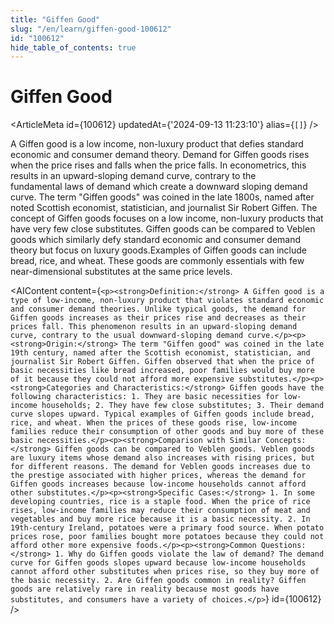 ```yaml
---
title: "Giffen Good"
slug: "/en/learn/giffen-good-100612"
id: "100612"
hide_table_of_contents: true
---
```



# Giffen Good

<ArticleMeta id={100612} updatedAt={'2024-09-13 11:23:10'} alias={`[]`} />
<div className='border-solid border-b border-t-0 my-4 border-[var(--ifm-color-gray-300)]' />

A Giffen good is a low income, non-luxury product that defies standard economic and consumer demand theory. Demand for Giffen goods rises when the price rises and falls when the price falls. In econometrics, this results in an upward-sloping demand curve, contrary to the fundamental laws of demand which create a downward sloping demand curve. The term "Giffen goods" was coined in the late 1800s, named after noted Scottish economist, statistician, and journalist Sir Robert Giffen. The concept of Giffen goods focuses on a low income, non-luxury products that have very few close substitutes. Giffen goods can be compared to Veblen goods which similarly defy standard economic and consumer demand theory but focus on luxury goods.Examples of Giffen goods can include bread, rice, and wheat. These goods are commonly essentials with few near-dimensional substitutes at the same price levels.

<AIContent content={`<p><strong>Definition:</strong> A Giffen good is a type of low-income, non-luxury product that violates standard economic and consumer demand theories. Unlike typical goods, the demand for Giffen goods increases as their prices rise and decreases as their prices fall. This phenomenon results in an upward-sloping demand curve, contrary to the usual downward-sloping demand curve.</p><p><strong>Origin:</strong> The term "Giffen good" was coined in the late 19th century, named after the Scottish economist, statistician, and journalist Sir Robert Giffen. Giffen observed that when the price of basic necessities like bread increased, poor families would buy more of it because they could not afford more expensive substitutes.</p><p><strong>Categories and Characteristics:</strong> Giffen goods have the following characteristics: 1. They are basic necessities for low-income households; 2. They have few close substitutes; 3. Their demand curve slopes upward. Typical examples of Giffen goods include bread, rice, and wheat. When the prices of these goods rise, low-income families reduce their consumption of other goods and buy more of these basic necessities.</p><p><strong>Comparison with Similar Concepts:</strong> Giffen goods can be compared to Veblen goods. Veblen goods are luxury items whose demand also increases with rising prices, but for different reasons. The demand for Veblen goods increases due to the prestige associated with higher prices, whereas the demand for Giffen goods increases because low-income households cannot afford other substitutes.</p><p><strong>Specific Cases:</strong> 1. In some developing countries, rice is a staple food. When the price of rice rises, low-income families may reduce their consumption of meat and vegetables and buy more rice because it is a basic necessity. 2. In 19th-century Ireland, potatoes were a primary food source. When potato prices rose, poor families bought more potatoes because they could not afford other more expensive foods.</p><p><strong>Common Questions:</strong> 1. Why do Giffen goods violate the law of demand? The demand curve for Giffen goods slopes upward because low-income households cannot afford other substitutes when prices rise, so they buy more of the basic necessity. 2. Are Giffen goods common in reality? Giffen goods are relatively rare in reality because most goods have substitutes, and consumers have a variety of choices.</p>`} id={100612} />
